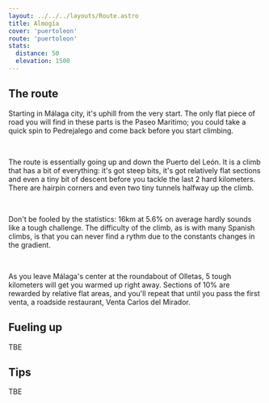 ```yaml
---
layout: ../../../layouts/Route.astro
title: Almogía
cover: 'puertoleon'
route: 'puertoleon'
stats:
  distance: 50
  elevation: 1500
---
```


## The route

Starting in Málaga city, it's uphill from the very start. The only
flat piece of road you will find in these parts is the Paseo Maritimo;
you could take a quick spin to Pedrejalego and come back before you
start climbing. 

&nbsp;

The route is essentially going up and down the Puerto del León. It is
a climb that has a bit of everything: it's got steep bits, it's got
relatively flat sections and even a tiny bit of descent before you
tackle the last 2 hard kilometers. There are hairpin corners and even
two tiny tunnels halfway up the climb.

&nbsp;

Don't be fooled by the statistics: 16km at 5.6% on average hardly
sounds like a tough challenge. The difficulty of the climb, as is with
many Spanish climbs, is that you can never find a rythm due to the
constants changes in the gradient.

&nbsp;

As you leave Málaga's center at the roundabout of Olletas, 5 tough
kilometers will get you warmed up right away. Sections of 10% are
rewarded by relative flat areas, and you'll repeat that until you pass
the first venta, a roadside restaurant, Venta Carlos del Mirador.

## Fueling up

TBE

## Tips

TBE
  
